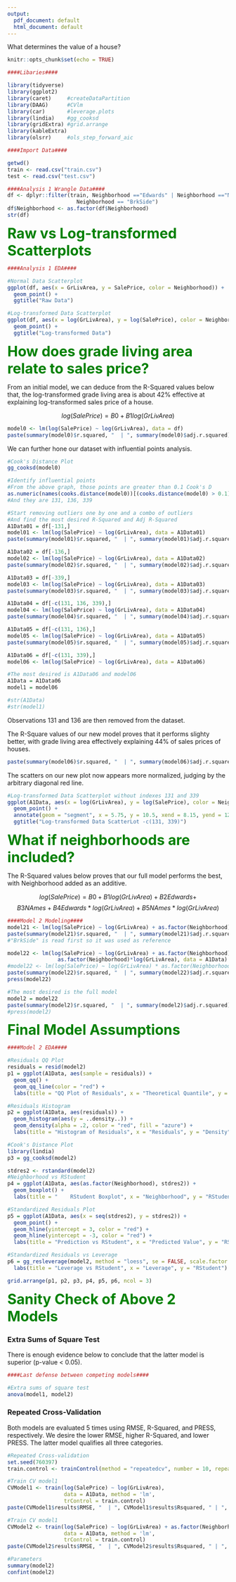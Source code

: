 ```yaml
---
output:
  pdf_document: default
  html_document: default
---
```

What determines the value of a house? 

```r
knitr::opts_chunk$set(echo = TRUE)
```

```r
####Libaries####

library(tidyverse)
library(ggplot2)
library(caret)     #createDataPartition
library(DAAG)      #CVlm
library(car)       #leverage.plots
library(lindia)    #gg_cooksd
library(gridExtra) #grid.arrange
library(kableExtra)
library(olsrr)     #ols_step_forward_aic

```

```r
####Import Data####

getwd()
train <- read.csv("train.csv")
test <- read.csv("test.csv")
```

```r
####Analysis 1 Wrangle Data####
df <- dplyr::filter(train, Neighborhood =="Edwards" | Neighborhood =="NAmes" | 
                      Neighborhood == "BrkSide")
df$Neighborhood <- as.factor(df$Neighborhood)
str(df)
```

<font size=6 color="Green" family="Courier"><b>
Raw vs Log-transformed Scatterplots</b></font>

```r
####Analysis 1 EDA####

#Normal Data Scatterplot
ggplot(df, aes(x = GrLivArea, y = SalePrice, color = Neighborhood)) +
  geom_point() +
  ggtitle("Raw Data")

#Log-transformed Data Scatterplot
ggplot(df, aes(x = log(GrLivArea), y = log(SalePrice), color = Neighborhood)) +
  geom_point() +
  ggtitle("Log-transformed Data")
```

<font size=6 color="Green" family="Courier"><b>
How does grade living area relate to sales price?</b></font>

From an initial model, we can deduce from the R-Squared values below that, the log-transformed grade living area is about 42% effective at explaining log-transformed sales price of a house.

$$log(SalePrice) = B0 + B1log(GrLivArea)$$

```r
model0 <- lm(log(SalePrice) ~ log(GrLivArea), data = df)
paste(summary(model0)$r.squared, "  | ", summary(model0)$adj.r.squared)
```

We can further hone our dataset with influential points analysis.

```r
#Cook's Distance Plot
gg_cooksd(model0)
```

```r
#Identify influential points 
#From the above graph, those points are greater than 0.1 Cook's D
as.numeric(names(cooks.distance(model0))[(cooks.distance(model0) > 0.1)])
#And they are 131, 136, 339

#Start removing outliers one by one and a combo of outliers
#And find the most desired R-Squared and Adj R-Squared
A1Data01 = df[-131,]
model01 <- lm(log(SalePrice) ~ log(GrLivArea), data = A1Data01)
paste(summary(model01)$r.squared, "  | ", summary(model01)$adj.r.squared)

A1Data02 = df[-136,]
model02 <- lm(log(SalePrice) ~ log(GrLivArea), data = A1Data02)
paste(summary(model02)$r.squared, "  | ", summary(model02)$adj.r.squared)

A1Data03 = df[-339,]
model03 <- lm(log(SalePrice) ~ log(GrLivArea), data = A1Data03)
paste(summary(model03)$r.squared, "  | ", summary(model03)$adj.r.squared)

A1Data04 = df[-c(131, 136, 339),]
model04 <- lm(log(SalePrice) ~ log(GrLivArea), data = A1Data04)
paste(summary(model04)$r.squared, "  | ", summary(model04)$adj.r.squared)

A1Data05 = df[-c(131, 136),]
model05 <- lm(log(SalePrice) ~ log(GrLivArea), data = A1Data05)
paste(summary(model05)$r.squared, "  | ", summary(model05)$adj.r.squared)

A1Data06 = df[-c(131, 339),]
model06 <- lm(log(SalePrice) ~ log(GrLivArea), data = A1Data06)

#The most desired is A1Data06 and model06
A1Data = A1Data06
model1 = model06

#str(A1Data)
#str(model1)
```

Observations 131 and 136 are then removed from the dataset.

The R-Square values of our new model proves that it performs slighty better, 
with grade living area effectively explaining 44% of sales prices of houses.

```r
paste(summary(model06)$r.squared, "  | ", summary(model06)$adj.r.squared)
```

The scatters on our new plot now appears more normalized, judging by the arbitrary diagonal red line.

```r
#Log-transformed Data Scatterplot without indexes 131 and 339
ggplot(A1Data, aes(x = log(GrLivArea), y = log(SalePrice), color = Neighborhood)) +
  geom_point() +
  annotate(geom = "segment", x = 5.75, y = 10.5, xend = 8.15, yend = 12.75, color = "red") +
  ggtitle("Log-transformed Data ScatterLot -c(131, 339)")

```

<font size=6 color="Green" family="Courier"><b>
What if neighborhoods are included?</b></font>

The R-Squared values below proves that our full model performs the best,
with Neighborhood added as an additive.

$$log(SalePrice) = B0 + B1log(GrLivArea) + B2Edwards + $$
$$B3NAmes + B4Edwards*log(GrLivArea) + B5NAmes*log(GrLivArea)$$

```r
####Model 2 Modeling####
model21 <- lm(log(SalePrice) ~ log(GrLivArea) + as.factor(Neighborhood), data = A1Data)
paste(summary(model21)$r.squared, "  | ", summary(model21)$adj.r.squared)
#"BrkSide" is read first so it was used as reference

model22 <- lm(log(SalePrice) ~ log(GrLivArea) + as.factor(Neighborhood) + 
                as.factor(Neighborhood)*log(GrLivArea), data = A1Data)
#model22 <- lm(log(SalePrice) ~ log(GrLivArea) * as.factor(Neighborhood), data = A1Data)
paste(summary(model22)$r.squared, "  | ", summary(model22)$adj.r.squared)
press(model22)
```

```r
#The most desired is the full model
model2 = model22
paste(summary(model2)$r.squared, "  | ", summary(model2)$adj.r.squared)
#press(model2)
```

<font size=6 color="Green" family="Courier"><b>
Final Model Assumptions</b></font>

```r
####Model 2 EDA####

#Residuals QQ Plot
residuals = resid(model2)
p1 = ggplot(A1Data, aes(sample = residuals)) +
  geom_qq() +
  geom_qq_line(color = "red") +
  labs(title = "QQ Plot of Residuals", x = "Theoretical Quantile", y = "Actual Quantile")

#Residuals Histogram
p2 = ggplot(A1Data, aes(residuals)) +
  geom_histogram(aes(y = ..density..)) +
  geom_density(alpha = .2, color = "red", fill = "azure") +
  labs(title = "Histogram of Residuals", x = "Residuals", y = "Density")

#Cook's Distance Plot
library(lindia)
p3 = gg_cooksd(model2)

stdres2 <- rstandard(model2)
#Neighborhood vs RStudent
p4 = ggplot(A1Data, aes(as.factor(Neighborhood), stdres2)) + 
  geom_boxplot() +
  labs(title = "    RStudent Boxplot", x = "Neighborhood", y = "RStudent")

#Standardized Residuals Plot
p5 = ggplot(A1Data, aes(x = seq(stdres2), y = stdres2)) +
  geom_point() +
  geom_hline(yintercept = 3, color = "red") +
  geom_hline(yintercept = -3, color = "red") +
  labs(title = "Prediction vs RStudent", x = "Predicted Value", y = "RStudent")

#Standardized Residuals vs Leverage
p6 = gg_resleverage(model2, method = "loess", se = FALSE, scale.factor = 1) +
  labs(title = "Leverage vs RStudent", x = "Leverage", y = "RStudent")

grid.arrange(p1, p2, p3, p4, p5, p6, ncol = 3)
```

<font size=6 color="Green" family="Courier"><b>
Sanity Check of Above 2 Models</b></font>

### Extra Sums of Square Test

There is enough evidence below to conclude that the latter model is superior (p-value < 0.05).

```r
####Last defense between competing models####

#Extra sums of square test
anova(model1, model2)
```

### Repeated Cross-Validation

Both models are evaluated 5 times using RMSE, R-Squared, and PRESS, respectively.
We desire the lower RMSE, higher R-Squared, and lower PRESS.
The latter model qualifies all three categories.

```r

#Repeated Cross-validation
set.seed(760397) 
train.control <- trainControl(method = "repeatedcv", number = 10, repeats = 5)

#Train CV model1
CVModel1 <- train(log(SalePrice) ~ log(GrLivArea), 
                  data = A1Data, method = 'lm',
                  trControl = train.control)
paste(CVModel1$results$RMSE, "  | ", CVModel1$results$Rsquared, " | ", press(model1))

#Train CV model1
CVModel2 <- train(log(SalePrice) ~ log(GrLivArea) + as.factor(Neighborhood) + as.factor(Neighborhood)*log(GrLivArea), 
                  data = A1Data, method = 'lm',
                  trControl = train.control)
paste(CVModel2$results$RMSE, "  | ", CVModel2$results$Rsquared, " | ", press(model2))
```

```r
#Parameters
summary(model2)
confint(model2)
```